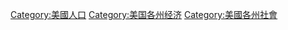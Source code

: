 [[Category:美國人口|Category:美國人口]]
[[Category:美国各州经济|Category:美国各州经济]]
[[Category:美國各州社會|Category:美國各州社會]]